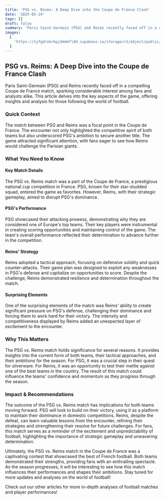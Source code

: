 ```yaml
---
title: 'PSG vs. Reims: A Deep Dive into the Coupe de France Clash'
date: '2025-05-24'
tags: []
draft: false
summary: 'Paris Saint-Germain (PSG) and Reims recently faced off in a compelling Coupe de France match, sparking considerable interest among fans and analysts alike. This article delves into the key aspects of the game, offering insights and analysis for those following the world of football.'
images:
  [
    'https://tyfgdrokrbpjdmdmfldd.supabase.co/storage/v1/object/public/image/2025-05-25-00-04-27-748+02-00.jpg',
  ]
---
```


## PSG vs. Reims: A Deep Dive into the Coupe de France Clash

Paris Saint-Germain (PSG) and Reims recently faced off in a compelling Coupe de France match, sparking considerable interest among fans and analysts alike. This article delves into the key aspects of the game, offering insights and analysis for those following the world of football.

### Quick Context

The match between PSG and Reims was a focal point in the Coupe de France. The encounter not only highlighted the competitive spirit of both teams but also underscored PSG's ambition to secure another title. The game attracted significant attention, with fans eager to see how Reims would challenge the Parisian giants.

### What You Need to Know

#### Key Match Details

The PSG vs. Reims match was a part of the Coupe de France, a prestigious national cup competition in France. PSG, known for their star-studded squad, entered the game as favorites. However, Reims, with their strategic gameplay, aimed to disrupt PSG's dominance.

#### PSG's Performance

PSG showcased their attacking prowess, demonstrating why they are considered one of Europe's top teams. Their key players were instrumental in creating scoring opportunities and maintaining control of the game. The team's overall performance reflected their determination to advance further in the competition.

#### Reims' Strategy

Reims adopted a tactical approach, focusing on defensive solidity and quick counter-attacks. Their game plan was designed to exploit any weaknesses in PSG's defense and capitalize on opportunities to score. Despite the challenge, Reims demonstrated resilience and determination throughout the match.

#### Surprising Elements

One of the surprising elements of the match was Reims' ability to create significant pressure on PSG's defense, challenging their dominance and forcing them to work hard for their victory. The intensity and competitiveness displayed by Reims added an unexpected layer of excitement to the encounter.

### Why This Matters

The PSG vs. Reims match holds significance for several reasons. It provides insights into the current form of both teams, their tactical approaches, and their ambitions for the season. For PSG, it was a crucial step in their quest for silverware. For Reims, it was an opportunity to test their mettle against one of the best teams in the country. The result of this match could influence the teams' confidence and momentum as they progress through the season.

### Impact & Recommendations

The outcome of the PSG vs. Reims match has implications for both teams moving forward. PSG will look to build on their victory, using it as a platform to maintain their dominance in domestic competitions. Reims, despite the defeat, can learn valuable lessons from the encounter, refining their strategies and strengthening their resolve for future challenges. For fans, this match serves as a reminder of the excitement and unpredictability of football, highlighting the importance of strategic gameplay and unwavering determination.

Ultimately, the PSG vs. Reims match in the Coupe de France was a captivating contest that showcased the best of French football. Both teams demonstrated their strengths, providing fans with an enthralling spectacle. As the season progresses, it will be interesting to see how this match influences their performances and shapes their ambitions. Stay tuned for more updates and analyses on the world of football!

Check out our other articles for more in-depth analyses of football matches and player performances!
